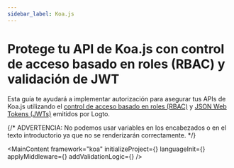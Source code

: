 ```yaml
---
sidebar_label: Koa.js
---
```




# Protege tu API de Koa.js con control de acceso basado en roles (RBAC) y validación de JWT

Esta guía te ayudará a implementar autorización para asegurar tus APIs de Koa.js utilizando el [control de acceso basado en roles (RBAC)](/authorization/role-based-access-control) y [JSON Web Tokens (JWTs)](https://auth.wiki/jwt) emitidos por Logto.

{/* ADVERTENCIA: No podemos usar variables en los encabezados o en el texto introductorio ya que no se renderizarán correctamente. */}

<MainContent
  framework="koa"
  initializeProject={<InitProject />}
  languageInit={<Init />}
  applyMiddleware={<ApplyMiddleware />}
  addValidationLogic={<AddValidationLogic framework="koa" />}
/>
